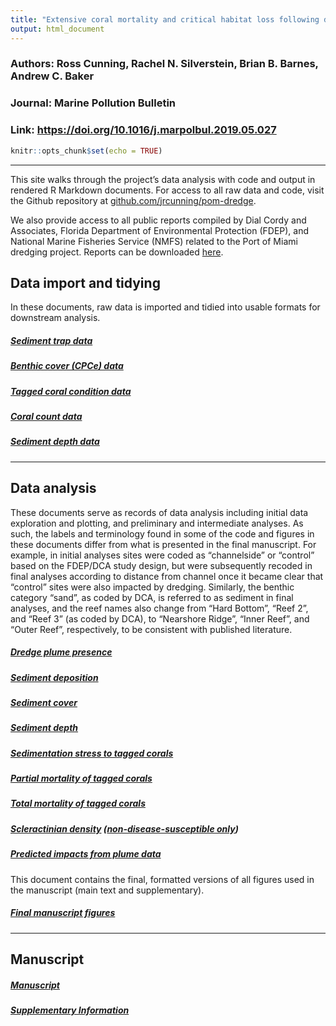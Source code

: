 ```yaml
---
title: "Extensive coral mortality and critical habitat loss following dredging and their association with remotely-sensed sediment plumes"
output: html_document
---
```


### Authors: Ross Cunning, Rachel N. Silverstein, Brian B. Barnes, Andrew C. Baker
### Journal: Marine Pollution Bulletin
### Link: [https://doi.org/10.1016/j.marpolbul.2019.05.027](https://doi.org/10.1016/j.marpolbul.2019.05.027)

```r
knitr::opts_chunk$set(echo = TRUE)
```

-----

This site walks through the project's data analysis with code and output in rendered R Markdown documents. For access to all raw data and code, visit the Github repository at [github.com/jrcunning/pom-dredge](http://github.com/jrcunning/pom-dredge).

We also provide access to all public reports compiled by Dial Cordy and Associates, Florida Department of Environmental Protection (FDEP), and National Marine Fisheries Service (NMFS) related to the Port of Miami dredging project. Reports can be downloaded [here](https://github.com/jrcunning/pom-dredge/tree/master/reports).

## Data import and tidying

In these documents, raw data is imported and tidied into usable formats for downstream analysis.

##### [Sediment trap data](Rmd/tidy_sedtrap_data.html)

##### [Benthic cover (CPCe) data](Rmd/tidy_cpce_data.html)

##### [Tagged coral condition data](Rmd/tidy_tagged_corals.html)

##### [Coral count data](Rmd/tidy_count_data.html)

##### [Sediment depth data](Rmd/tidy_sed_depth_type.html)

-----

## Data analysis

These documents serve as records of data analysis including initial data exploration and plotting, and preliminary and intermediate analyses. As such, the labels and terminology found in some of the code and figures in these documents differ from what is presented in the final manuscript. For example, in initial analyses sites were coded as "channelside" or "control" based on the FDEP/DCA study design, but were subsequently recoded in final analyses according to distance from channel once it became clear that "control" sites were also impacted by dredging. Similarly, the benthic category "sand", as coded by DCA, is referred to as sediment in final analyses, and the reef names also change from "Hard Bottom", "Reef 2", and "Reef 3" (as coded by DCA), to "Nearshore Ridge", "Inner Reef", and "Outer Reef", respectively, to be consistent with published literature.

##### [Dredge plume presence](Rmd/dredge_plume.html)

##### [Sediment deposition](Rmd/sediment_trap.html)

##### [Sediment cover](Rmd/sed_cover.html)

##### [Sediment depth](Rmd/sed_depth.html)

##### [Sedimentation stress to tagged corals](Rmd/sed_stress.html)

##### [Partial mortality of tagged corals](Rmd/partial_mortality.html)

##### [Total mortality of tagged corals](Rmd/total_mortality.html)

##### [Scleractinian density](Rmd/scler_density.html) ([non-disease-susceptible only](Rmd/nonsus_scler_density.html))

##### [Predicted impacts from plume data](Rmd/plume_predictions.Rmd)

This document contains the final, formatted versions of all figures used in the manuscript (main text and supplementary).

##### [Final manuscript figures](Rmd/Figures.html)

-----

## Manuscript

##### [Manuscript](https://doi.org/10.1016/j.marpolbul.2019.05.027)

##### [Supplementary Information](Rmd/SupplementaryInfo.html)
